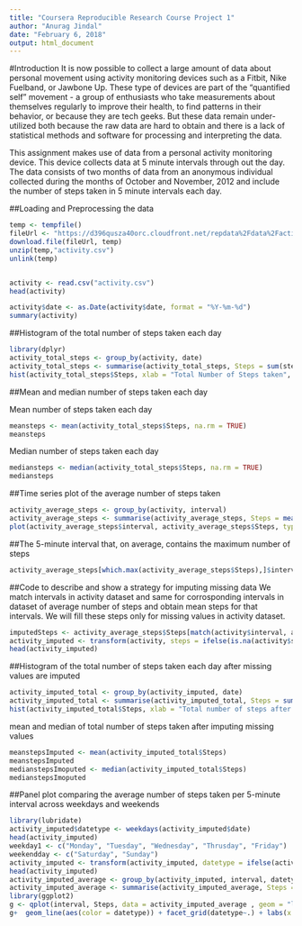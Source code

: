 ---
title: "Coursera Reproducible Research Course Project 1"
author: "Anurag Jindal"
date: "February 6, 2018"
output: html_document
---
#Introduction
It is now possible to collect a large amount of data about personal movement using activity monitoring devices such as a Fitbit, Nike Fuelband, or Jawbone Up. These type of devices are part of the "quantified self" movement - a group of enthusiasts who take measurements about themselves regularly to improve their health, to find patterns in their behavior, or because they are tech geeks. But these data remain under-utilized both because the raw data are hard to obtain and there is a lack of statistical methods and software for processing and interpreting the data.

This assignment makes use of data from a personal activity monitoring device. This device collects data at 5 minute intervals through out the day. The data consists of two months of data from an anonymous individual collected during the months of October and November, 2012 and include the number of steps taken in 5 minute intervals each day.



##Loading and Preprocessing the data

```{r}
temp <- tempfile()
fileUrl <- "https://d396qusza40orc.cloudfront.net/repdata%2Fdata%2Factivity.zip"
download.file(fileUrl, temp)
unzip(temp,"activity.csv")
unlink(temp)


activity <- read.csv("activity.csv")
head(activity)

activity$date <- as.Date(activity$date, format = "%Y-%m-%d")
summary(activity)
```


##Histogram of the total number of steps taken each day

```{r}
library(dplyr)
activity_total_steps <- group_by(activity, date)
activity_total_steps <- summarise(activity_total_steps, Steps = sum(steps, na.rm=TRUE))
hist(activity_total_steps$Steps, xlab = "Total Number of Steps taken", ylab = "Frequency", main = "Histogram of total number of steps taken", col = "blue", breaks = seq(0,25000, by = 2500), ylim = c(0,25))
```

##Mean and median number of steps taken each day

Mean number of steps taken each day
```{r}
meansteps <- mean(activity_total_steps$Steps, na.rm = TRUE)
meansteps
```

Median number of steps taken each day
```{r}
mediansteps <- median(activity_total_steps$Steps, na.rm = TRUE)
mediansteps
```

##Time series plot of the average number of steps taken
```{r}
activity_average_steps <- group_by(activity, interval)
activity_average_steps <- summarise(activity_average_steps, Steps = mean(steps, na.rm = TRUE))
plot(activity_average_steps$interval, activity_average_steps$Steps, type = "l", xlab = "Time Intervals", ylab = "Average number of Steps over all days", main = "TIme Series plot of average number of steps taken", col = "blue")
```

##The 5-minute interval that, on average, contains the maximum number of steps

```{r}
activity_average_steps[which.max(activity_average_steps$Steps),]$interval
```

##Code to describe and show a strategy for imputing missing data
We match intervals in activity dataset and same for corrosponding intervals in dataset of average number of steps and obtain mean steps for that intervals.
We will fill these steps only for missing values in activity dataset.

```{r}
imputedSteps <- activity_average_steps$Steps[match(activity$interval, activity_average_steps$interval)]
activity_imputed <- transform(activity, steps = ifelse(is.na(activity$steps),yes = imputedSteps, no = activity$steps))
head(activity_imputed)
```

##Histogram of the total number of steps taken each day after missing values are imputed
```{r}
activity_imputed_total <- group_by(activity_imputed, date)
activity_imputed_total <- summarise(activity_imputed_total, Steps = sum(steps))
hist(activity_imputed_total$Steps, xlab = "Total number of steps after missing values being imputed", ylab = "Frequency", main = "Histogram of Total steps afte missing data imputed", ylim = c(0,30), breaks  = seq(0,25000, by = 2500), col = "blue")
```







mean and median of total number of steps taken after imputing missing values
```{r}
meanstepsImputed <- mean(activity_imputed_total$Steps)
meanstepsImputed
medianstepsImoputed <- median(activity_imputed_total$Steps)
medianstepsImoputed
```


##Panel plot comparing the average number of steps taken per 5-minute interval across weekdays and weekends


```{r}
library(lubridate)
activity_imputed$datetype <- weekdays(activity_imputed$date)
head(activity_imputed)
weekday1 <- c("Monday", "Tuesday", "Wednesday", "Thrusday", "Friday")
weekendday <- c("Saturday", "Sunday")
activity_imputed <- transform(activity_imputed, datetype = ifelse(activity_imputed$datetype %in% weekday1, "Weekday", "Weekend"))
head(activity_imputed)
activity_imputed_average <- group_by(activity_imputed, interval, datetype)
activity_imputed_average <- summarise(activity_imputed_average, Steps = mean(steps))
library(ggplot2)
g <- qplot(interval, Steps, data = activity_imputed_average , geom = "line")
g+  geom_line(aes(color = datetype)) + facet_grid(datetype~.) + labs(x = "Interval", ylab = "Average Steps", title = "                                            Plot of Average Steps")  

```

